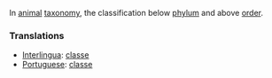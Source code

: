 In [[animal]] [[taxonomy]], the classification below [[phylum]] and above [[order]].

=== Translations ===
*[[Interlingua]]: [[classe]]
*[[Portuguese]]: [[classe]]